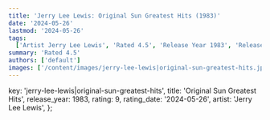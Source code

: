 ```yaml
---
title: 'Jerry Lee Lewis: Original Sun Greatest Hits (1983)'
date: '2024-05-26'
lastmod: '2024-05-26'
tags:
  ['Artist Jerry Lee Lewis', 'Rated 4.5', 'Release Year 1983', 'Release Decade 1980']
summary: 'Rated 4.5'
authors: ['default']
images: ['/content/images/jerry-lee-lewis|original-sun-greatest-hits.jpg']
---
```


  key: 'jerry-lee-lewis|original-sun-greatest-hits',
  title: 'Original Sun Greatest Hits',
  release_year: 1983,
  rating: 9,
  rating_date: '2024-05-26',
  artist: 'Jerry Lee Lewis',
};

<MusicRating data={data} />
